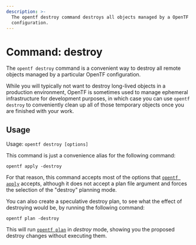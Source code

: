 ```yaml
---
description: >-
  The opentf destroy command destroys all objects managed by a OpenTF
  configuration.
---
```


# Command: destroy

The `opentf destroy` command is a convenient way to destroy all remote
objects managed by a particular OpenTF configuration.

While you will typically not want to destroy long-lived objects in a production
environment, OpenTF is sometimes used to manage ephemeral infrastructure
for development purposes, in which case you can use `opentf destroy` to
conveniently clean up all of those temporary objects once you are finished
with your work.

## Usage

Usage: `opentf destroy [options]`

This command is just a convenience alias for the following command:

```
opentf apply -destroy
```

For that reason, this command accepts most of the options that
[`opentf apply`](/docs/cli/commands/apply) accepts, although it does
not accept a plan file argument and forces the selection of the "destroy"
planning mode.

You can also create a speculative destroy plan, to see what the effect of
destroying would be, by running the following command:

```
opentf plan -destroy
```

This will run [`opentf plan`](/docs/cli/commands/plan) in _destroy_ mode, showing
you the proposed destroy changes without executing them.
